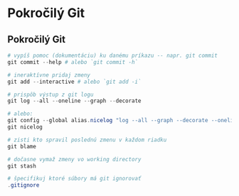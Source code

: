 # Pokročilý Git

## Pokročilý Git

```powershell
# vypíš pomoc (dokumentáciu) ku danému príkazu -- napr. git commit
git commit --help # alebo `git commit -h`

# ineraktívne pridaj zmeny
git add --interactive # alebo `git add -i`

# prispôb výstup z git logu 
git log --all --oneline --graph --decorate

# alebo:
git config --global alias.nicelog "log --all --graph --decorate --oneline"
git nicelog

# zisti kto spravil poslednú zmenu v každom riadku
git blame

# dočasne vymaž zmeny vo working directory
git stash

# špecifikuj ktoré súbory má git ignorovať
.gitignore
```
